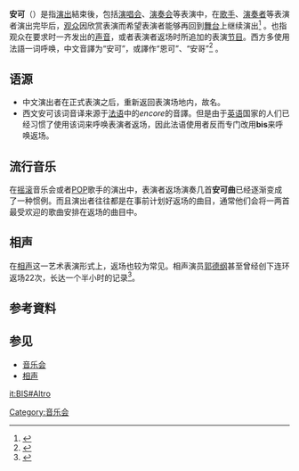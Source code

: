 {{redirect|Encore}}
'''安可'''（{{lang-fr|'''Encore'''}}）是指[[演出|演出]]結束後，包括[[演唱会|演唱会]]、[[演奏会|演奏会]]等表演中，在[[歌手|歌手]]、[[演奏者|演奏者]]等表演者演出完毕后，[[观众|观众]]因欣赏表演而希望表演者能够再回到[[舞台|舞台]]上继续演出<ref name="典">{{cite web | url=http://cidian.xpcha.com/842ge5x5stq.html | title=返场的汉语词典解释 | accessdate=2011-04-11 | publisher=在线汉语词典 | language=zh-cn | archive-date=2020-08-21 | archive-url=https://web.archive.org/web/20200821122401/http://cidian.xpcha.com/842ge5x5stq.html | dead-url=no }}</ref> 。也指观众在要求时一齐发出的[[声音|声音]]，或者表演者返场时所追加的表演[[节目|节目]]。西方多使用法語{{lang|fr|encore}}一词呼唤，中文音譯为“安可”，或譯作“恩可”、“安哥”<ref>{{cite web | url=http://mywoodic.appspot.com/dic/dic?id=4978 | title=安可的解釋 | accessdate=2011-04-11 | author=教育部國語辭典 | publisher=mywoo | language=zh-tw | deadurl=yes | archiveurl=https://web.archive.org/web/20150324163554/http://mywoodic.appspot.com/dic/dic?id=4978 | archivedate=2015-03-24 }}</ref> 。

== 语源 ==
*中文演出者在正式表演之后，重新返回表演场地内，故名。
*西文安可该词音译来源于[[法语|法语]]中的''encore''的音譯。但是由于[[英语|英语]]国家的人们已经习惯了使用该词来呼唤表演者返场，因此法语使用者反而专门改用'''bis'''来呼唤返场。

== 流行音乐 ==
在[[摇滚|摇滚]]音乐会或者[[POP|POP]]歌手的演出中，表演者返场演奏几首'''安可曲'''已经逐渐变成了一种惯例。而且演出者往往都是在事前计划好返场的曲目，通常他们会将一两首最受欢迎的歌曲安排在返场的曲目中。

==相声==
在[[相声|相声]]这一艺术表演形式上，返场也较为常见。相声演员[[郭德纲|郭德纲]]甚至曾经创下连环返场22次，长达一个半小时的记录<ref>{{Cite web |url=http://culture.people.com.cn/GB/22226/57945/57947/4065523.html |title=郭德纲返场22次破纪录 |access-date=2010-03-20 |archive-date=2018-12-08 |archive-url=https://web.archive.org/web/20181208164247/http://culture.people.com.cn/GB/22226/57945/57947/4065523.html |dead-url=no }}</ref>。

==参考資料==
{{reflist}}

== 参见 ==
*[[音乐会|音乐会]]
*[[相声|相声]]

{{music-stub}}

[[Category:音乐会|Category:音乐会]]

[[it:BIS#Altro|it:BIS#Altro]]